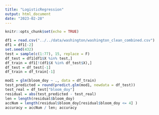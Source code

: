 ```yaml
---
title: "LogisticRegression"
output: html_document
date: "2023-02-28"
---
```


```r
knitr::opts_chunk$set(echo = TRUE)
```

```r
df1 = read.csv("../../data/washington/washington_clean_combined.csv")
df1 = df1[-2]
set.seed(432)
test = sample(c(1:77), 15, replace = F)
df_test = df1[df1$X %in% test,]
df_train = df1[!(df1$X %in% df_test$X),]
df_test = df_test[-1]
df_train = df_train[-1]
```

```r
mod1 = glm(bloom_doy ~ ., data = df_train)
test_predicted = round(predict.glm(mod1, newdata = df_test))
test_real = df_test["bloom_doy"]
residual = abs(test_predicted - test_real)
len = length(residual$bloom_doy)
accNum = length(residual$bloom_doy[residual$bloom_doy <= 4] )
accuracy = accNum / len; accuracy
```

